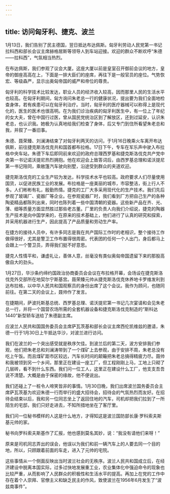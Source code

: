 ```yaml
---
---
---
```

title: 访问匈牙利、捷克、波兰
---





1月13日，我们告别了民主德国，翌日抵达布达佩斯。匈牙利劳动人民党第一书记拉科西和部长会议主席赫格居斯等领导人到车站迎接。欢迎的群众不断欢呼“朱德——拉科西”，气氛相当热烈。

在布达佩斯，我们参观了议会大厦。这座大厦以前是皇室召开御前会议的地方，皇帝的御座高高在上，下面是一排大臣们的座席，再往下是一般官员的座位。气势恢宏、等级森严，显示出奥匈帝国的威严和帝位的尊贵。

匈牙利的科学技术比较发达，职业人员的经济收入较高，因而那里人民的生活水平也较高。在匈牙利期间，匈方询问朱老总一行的健康状况，提出要为我们全面地检查身体，若有疾患可以在匈牙利治疗。当时，匈牙利的医疗器械可以称得上是现代化的，医生的医术也很高明。在为我们诊治疾病的匈牙利医生中，有一位上了年纪的女大夫，曾在中国行过医，曾从国民党统治区到了解放区，还到过延安，认识朱老总，也认识我。她极为认真地给我们检查了身体，后又专门到住所看望朱老总和我，并叙了一番旧事。

朱德、聂荣臻、刘澜涛结束了对匈牙利两天的访问，于1月16日晚乘火车离开布达佩斯，前往捷克斯洛伐克共和国首都布拉格。17日下午，专车在军乐声中驶入布拉格中央车站，朱德下车后即同前来欢迎的政府总理西罗基和捷克斯洛伐克共产党中央第一书记诺沃提尼热烈拥抱。他在欢迎会上致答词后，由西罗基总理和诺沃提尼第一书记陪同，乘敞篷汽车驶向别墅，沿途受到群众的夹道欢迎。

捷克斯洛伐克的工业生产较为发达，科学技术水平也较高。政府要求人们尽量使用国货，以促进民族工业的发展。布拉格是一座美丽的城市，市容整洁，街上行人不多。人们彬彬有礼，殷勤热情。捷克的工厂大多采用现代化的生产技术。我们先后参观了玻璃厂、瓷器厂等企业。在参观瓷器厂时，我们看到厂方把自己生产的各种陶瓷精品都陈列出来，同时也陈列着一些中国清朝的瓷器。这些新产品在齐、光、薄、细等质量方面显然胜过那些老古董。厂里的负责人向我们介绍说，捷克的陶器生产技术是向中国学来的，在原来的技术基础上，他们进行了认真的研究和探索，并采用机器进行生产，因此提高了产品质量和劳动生产率。

在捷方的接待人员中，有许多同志是我在共产国际工作时的老相识，整个接待工作做得很好，尤其是警卫工作布置得很周密。代表团的任何一个人出门，身后都马上会跟上一个警卫员，弄得我们挺不好意思。

捷克人性情平和，谦虚礼让，善体人意，丝毫没有类似奥匈帝国遗留下来的那股高傲自大的劲头。

1月27日，华沙条约缔约国政治协商委员会会议在布拉格开幕，会场设在捷克斯洛伐克外交部所在地契尔宁斯基宫。聂荣臻元帅从捷克斯洛伐克休养地卡罗维发利到达布拉格，以中华人民共和国观察员的身份出席了这个会议。我作为顾问，也随同前往。在第二天的会议上，聂帅作了发言。

在捷期间，萨波托斯基总统、西罗基总理、诺沃提尼第一书记几次宴请和会见朱老总一行，并将一个国营农场所需的全套机器设备和捷克斯洛伐克制造的“斯科达1440”新型轿车送给了朱德副主席。

应波兰人民共和国国务委员会主席萨瓦茨基和部长会议主席西伦凯维兹的邀请，朱德一行于1月30日上午抵达华沙，对波兰进行访问。

我们在波兰的一个突出感受就是秩序欠佳。到波兰后的第二天，波方安排我们参观，他们把朱老总和刘澜涛带到了一个煤矿上去参观，由于安排不周，朱老总没有吃上午饭。而且煤矿距市区较远，汽车长时间的颠簸把朱老总搞得精疲力尽。聂帅和我被领到另一个乡间，那里正在建设一座工厂，但工程刚刚上马，工地上只砌了几层砖，看不到什么东西。我们问一位工人，这里正在建设什么工厂，他支支吾吾说不清楚。大概是由于保密的缘故，他不便说出。

我们还碰上了一桩令人啼笑皆非的事情。1月30日晚，我们出席波兰国务委员会主席萨瓦茨基为欢迎朱德一行而举行的盛大招待会，招待会的气氛热烈而友好。在招待会结束以后，我和另一位同志坐上了返回住地的汽车，司机却把我们拉到了一所陌生的宅邸，我们只好走进去，不知所措地坐在了客厅里。

我们问一位秘书模样的人这是什么地方，才得知这是波兰国防部长康·罗科索夫斯基元帅的家。

秘书向罗科索夫斯基作了汇报，他也感到莫名其妙，说：“我没有请他们来呀！”

原来是司机同志弄出的误会，他误以为我们和前一辆汽车上的人要去同一个目的地，所以，只顾跟着前面的车走，进入了元帅的宅院。

这些事情从一个侧面反映出当时波兰社会的无秩序。波兰人民共和国成立后，在经济建设中脱离本国实际，过多过快地发展重工业，农业集体化中强迫命令的现象也比较严重，从而影响了人民群众的积极性和生活水平的提高。再加上在党的工作中存在着个人崇拜、官僚主义和缺乏民主的作风，致使波兰在1956年6月发生了“波兹南事件”。